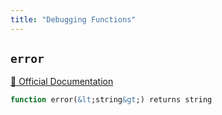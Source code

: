 ```yaml
---
title: "Debugging Functions"
---
```


## `error`
[🔗 Official Documentation](https://cloud.google.com/bigquery/docs/reference/standard-sql/debugging_functions#error)

```sql
function error(&lt;string&gt;) returns string
```



